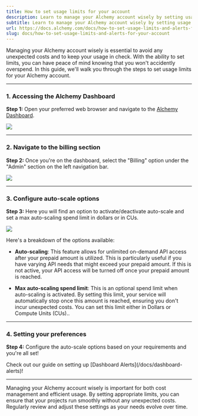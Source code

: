 ```yaml
---
title: How to set usage limits for your account
description: Learn to manage your Alchemy account wisely by setting usage limits ensuring you never overspend.
subtitle: Learn to manage your Alchemy account wisely by setting usage limits ensuring you never overspend.
url: https://docs.alchemy.com/docs/how-to-set-usage-limits-and-alerts-for-your-account
slug: docs/how-to-set-usage-limits-and-alerts-for-your-account
---
```


Managing your Alchemy account wisely is essential to avoid any unexpected costs and to keep your usage in check. With the ability to set limits, you can have peace of mind knowing that you won't accidently overspend. In this guide, we'll walk you through the steps to set usage limits for your Alchemy account.

***

### 1. Accessing the Alchemy Dashboard

**Step 1:** Open your preferred web browser and navigate to the [Alchemy Dashboard](https://dashboard.alchemy.com/).

![](e33c696-image.png)

***

### 2. Navigate to the billing section

**Step 2:** Once you're on the dashboard, select the "Billing" option under the "Admin" section on the left navigation bar.

![](e409d00-image.png)

***

### 3. Configure auto-scale options

**Step 3:** Here you will find an option to activate/deactivate auto-scale and set a max auto-scaling spend limit in dollars or in CUs.

![](24b6259-image.png)

Here's a breakdown of the options available:

* **Auto-scaling**: This feature allows for unlimited on-demand API access after your prepaid amount is utilized. This is particularly useful if you have varying API needs that might exceed your prepaid amount. If this is not active, your API access will be turned off once your prepaid amount is reached.

* **Max auto-scaling spend limit**: This is an optional spend limit when auto-scaling is activated. By setting this limit, your service will automatically stop once this amount is reached, ensuring you don't incur unexpected costs. You can set this limit either in Dollars or Compute Units (CUs)..

***

### 4. Setting your preferences

**Step 4:** Configure the auto-scale options based on your requirements and you're all set!

<Info>
  Check out our guide on setting up [Dashboard Alerts](/docs/dashboard-alerts)!
</Info>

***

Managing your Alchemy account wisely is important for both cost management and efficient usage. By setting appropriate limits, you can ensure that your projects run smoothly without any unexpected costs. Regularly review and adjust these settings as your needs evolve over time.
